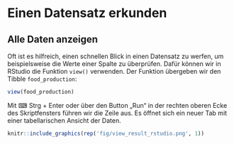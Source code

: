 # Einen Datensatz erkunden

## Alle Daten anzeigen

Oft ist es hilfreich, einen schnellen Blick in einen Datensatz zu werfen, um beispielsweise die Werte einer Spalte zu überprüfen. Dafür können wir in RStudio die Funktion `view()` verwenden. Der Funktion übergeben wir den Tibble `food_production`:


```r
view(food_production)
```

Mit  ⌨ Strg + Enter oder über den Button „Run“ in der rechten oberen Ecke des Skriptfensters führen wir die Zeile aus. Es öffnet sich ein neuer Tab mit einer tabellarischen Ansicht der Daten.

```r
knitr::include_graphics(rep('fig/view_result_rstudio.png', 1))
```
